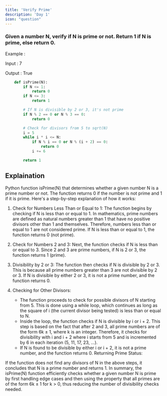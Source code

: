 ```yaml
---
title: 'Verify Prime'
description: 'Day 1'
icon: "question"
---
```


### Given a number N, verify if N is prime or not. Return 1 if N is prime, else return 0.

Example :

Input : 7

Output : True

```python code.py
    def isPrime(N):
        if N <= 1:
            return 0
        if N <= 3:
            return 1

        # If N is divisible by 2 or 3, it's not prime
        if N % 2 == 0 or N % 3 == 0:
            return 0

        # Check for divisors from 5 to sqrt(N)
        i = 5
        while i * i <= N:
            if N % i == 0 or N % (i + 2) == 0:
                return 0
            i += 6

        return 1
```
## Explaination
Python function isPrime(N) that determines whether a given number N is a prime number or not. The function returns 0 if the number is not prime and 1 if it is prime. Here's a step-by-step explanation of how it works:

1. Check for Numbers Less Than or Equal to 1:
The function begins by checking if N is less than or equal to 1. In mathematics, prime numbers are defined as natural numbers greater than 1 that have no positive divisors other than 1 and themselves. Therefore, numbers less than or equal to 1 are not considered prime. If N is less than or equal to 1, the function returns 0 (not prime).

2. Check for Numbers 2 and 3:
Next, the function checks if N is less than or equal to 3. Since 2 and 3 are prime numbers, if N is 2 or 3, the function returns 1 (prime).

3. Divisibility by 2 or 3:
The function then checks if N is divisible by 2 or 3. This is because all prime numbers greater than 3 are not divisible by 2 or 3. If N is divisible by either 2 or 3, it is not a prime number, and the function returns 0.

4. Checking for Other Divisors:
    - The function proceeds to check for possible divisors of N starting from 5. This is done using a while loop, which continues as long as the square of i (the current divisor being tested) is less than or equal to N.
    - Inside the loop, the function checks if N is divisible by i or i + 2. This step is based on the fact that after 2 and 3, all prime numbers are of the form 6k ± 1, where k is an integer. Therefore, it checks for divisibility with i and i + 2 where i starts from 5 and is incremented by 6 in each iteration (5, 11, 17, 23, ...).
    - If N is found to be divisible by either i or i + 2, it is not a prime number, and the function returns 0.
Returning Prime Status:

If the function does not find any divisors of N in the above steps, it concludes that N is a prime number and returns 1.
In summary, the isPrime(N) function efficiently checks whether a given number N is prime by first handling edge cases and then using the property that all primes are of the form 6k ± 1 for k > 0, thus reducing the number of divisibility checks needed.